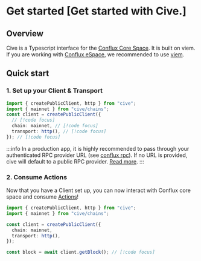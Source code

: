 # Get started [Get started with Cive.]
## Overview

Cive is a Typescript interface for the [Conflux Core Space](https://doc.confluxnetwork.org/docs/core/Overview). It is built on viem. If you are working with [Conflux eSpace](https://doc.confluxnetwork.org/docs/espace/Overview), we recommended to use [viem](https://viem.sh/).

## Quick start

### 1. Set up your Client & Transport

```ts twoslash
import { createPublicClient, http } from "cive";
import { mainnet } from "cive/chains";
const client = createPublicClient({
  // [!code focus]
  chain: mainnet, // [!code focus]
  transport: http(), // [!code focus]
}); // [!code focus]
```

:::info
In a production app, it is highly recommended to pass through your authenticated RPC provider URL (see [conflux rpc](https://doc.confluxnetwork.org/docs/core/conflux_rpcs)). If no URL is provided, cive will default to a public RPC provider. [Read more](/docs/actions/public/introduction).
:::

### 2. Consume Actions

Now that you have a Client set up, you can now interact with Conflux core space and consume [Actions](/docs/actions/public/introduction)!

```ts twoslash
import { createPublicClient, http } from "cive";
import { mainnet } from "cive/chains";

const client = createPublicClient({
  chain: mainnet,
  transport: http(),
});

const block = await client.getBlock(); // [!code focus]
```
